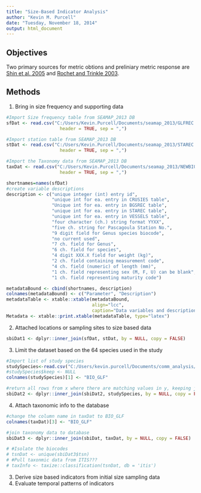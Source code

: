 ```yaml
---
title: "Size-Based Indicator Analysis"
author: "Kevin M. Purcell"
date: "Tuesday, November 18, 2014"
output: html_document
---
```


## Objectives

Two primary sources for metric obtions and preliniary metric response are [Shin et al. 2005](http://icesjms.oxfordjournals.org/content/62/3/384) and [Rochet and Trinkle 2003](http://www.nrcresearchpress.com/doi/abs/10.1139/f02-164).  


## Methods

1. Bring in size frequency and supporting data
```r
#Import Size frequency table from SEAMAP_2013 DB
sfDat <- read.csv("C:/Users/Kevin.Purcell/Documents/seamap_2013/GLFREC.csv", 
                    header = TRUE, sep = ",")

#Import station table from SEAMAP_2013 DB
stDat <- read.csv("C:/Users/Kevin.Purcell/Documents/seamap_2013/STAREC.csv", 
                    header = TRUE, sep = ",")

#Import the Taxonomy data from SEAMAP_2013 DB
taxDat <- read.csv("C:/Users/Kevin.Purcell/Documents/seamap_2013/NEWBIOCODESBIG.csv", 
                    header = TRUE, sep = ",")
```


```r

shortnames=names(sfDat)
#create variable descriptions
description <- c("unique integer (int) entry id",
                 "unique int for ea. entry in CRUSIES table",
                 "Unique int for ea. entry in BGSREC table",
                 "unique int for ea. entry in STAREC table",
                 "unique int for ea. entry in VESSELS table",
                 "four character (ch.) string format YYXX",
                 "five ch. string for Pascagoula Station No.",
                 "9 digit field for Genus species biocode",
                 "no current used",
                 "7 ch. field for Genus",
                 "6 ch. field for species",
                 "4 digit XXX.X field for weight (kg)",
                 "2 ch. field containing measurement code",
                 "4 ch. field (numeric) of length (mm)",
                 "1 ch. field representing sex (M, F, U) can be blank",
                 "1 ch. field representing maturity code")

metadataBound <- cbind(shortnames, description)
colnames(metadataBound) <- c("Parameter", "Description")
metadataTable <- xtable::xtable(metadataBound, 
                                align="lcc",
                                caption="Data variables and description") 
Metadata <- xtable::print.xtable(metadataTable, type="latex")
```


2. Attached locations or sampling sites to size based data
```r
sbiDat1 <- dplyr::inner_join(sfDat, stDat, by = NULL, copy = FALSE)
```


3. Limit the dataset based on the 64 species used in the study
```r
#Import list of study species
studySpecies<-read.csv("C:/Users/kevin.purcell/Documents/comm_analysis/seamap_keepers_comm_analysis.csv")
#studySpecies$keep <- NULL
colnames(studySpecies)[1] <- "BIO_GLF"

#return all rows from x where there are matching values in y, keeping just columns from x. 
sbiDat2 <- dplyr::inner_join(sbiDat2, studySpecies, by = NULL, copy = FALSE)
```

4. Attach taxonomic info to the database
```r
#change the column name in taxDat to BIO_GLF
colnames(taxDat)[3] <- "BIO_GLF"

#join taxonomy data to database
sbiDat3 <- dplyr::inner_join(sbiDat, taxDat, by = NULL, copy = FALSE)

# #Isolate the biocodes
# tsnDat <- unique(sbiDat3$tsn)
# #Pull taxonmic data from ITIS???
# taxInfo <- taxize::classification(tsnDat, db = 'itis')
```



3. Derive size based indicators from initial size sampling data
4. Evaluate temporal patterns of indicators


